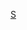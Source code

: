 {{Asbox
| image     = Flag of Slovenia.svg
| subject   = 
| qualifier = 關於[[斯洛維尼亞]]
| category  = 斯洛維尼亞小作品
| tempsort  =  
| name      = Template:Slovenia-stub
}}<noinclude>
[[Category:歐洲小作品模板|S]]
</noinclude>